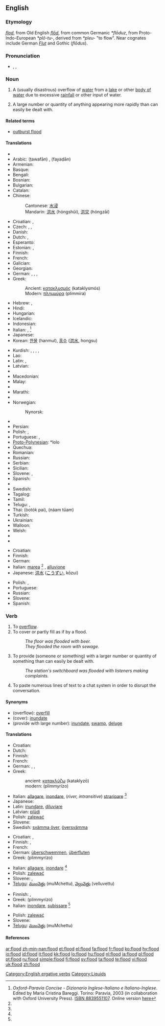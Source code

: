 {{wikipedia}}
==English==

===Etymology===
{{etyl|enm}} ''[[flod]]'', from Old English ''[[flod|flōd]]'', from common Germanic ''*flōduz'', from Proto-Indo-European ''*plō-tu-'', derived from ''*pleu-'' "to flow". Near cognates include German ''[[Flut]]'' and Gothic <!-- [[𐍆𐌻𐍉𐌳𐌿𐍃]] --> (''flōdus'').

===Pronunciation===
* {{enPR|flŭd}}, {{IPA|/flʌd/}}, {{SAMPA|/flVd/}}
*: {{rhymes|ʌd}}

===Noun===
{{en-noun}}

# A (usually disastrous) overflow of [[water]] from a [[lake]] or other [[body of water]] due to excessive [[rainfall]] or other input of water.
# {{figuratively}} A large number or quantity of anything appearing more rapidly than can easily be dealt with.

====Related terms====
* [[outburst flood]] <!--(''geology'') catastrophic flooding from a glacier-->

====Translations====
{{trans-top|overflow of water}}
* {{trreq|Albanian}}
* Arabic: {{Arab|[[طوفان]]}} (ṭawafān) {{m}}, {{Arab|[[فيضان]]}} (fayaḍān) {{m}}
* Armenian: {{t|hy|հեղեղ|tr=heġeġ}}
* Basque: {{t|eu|uholde}}
* Bengali: {{t|bn|বন্যা}}
* Bosnian: {{t|bs|poplava|f}}
* Bulgarian: {{t+|bg|наводнение|n|tr=navodnenie|sc=Cyrl}}
* Catalan: {{t|ca|inundació|f}}
* Chinese:
*: Cantonese: [[水浸]]
*: Mandarin: [[洪水]] (hóngshǔi), [[洪灾]] (hóngzāi)
* Croatian: {{t|hr|poplava|alt=pȍplava|f}}, {{t|hr|potop|alt=pòtop|m}}
* Czech: {{t|cs|povodeň|f}}, {{t|cs|záplava|f}}, {{t|cs|potopa|f}}
* Danish: {{t|da|oversvømmelse|c}}
* Dutch: {{t+|nl|overstroming|f}}, {{t+|nl|vloed|m}}
* Esperanto: {{t|eo|inundo}}
* Estonian: {{t|et|üleujutus}}, {{t-|et|veetulv}}
* Finnish: {{t-|fi|tulva}}
* French: {{t+|fr|inondation|f}}
* Galician: {{t|gl|inundación|f}}
* Georgian: {{t|ka|წყალდიდობა|tr=ts‘q‘aldidoba}}
* German: {{t|de|Flut|f}} {{italbrac|tidal}}, {{t|de|Überflutung|f}}, {{t|de|Überschwemmung|f}}, {{t|de|Hochwasser|n}}
* Greek:
*: Ancient: [[κατακλυσμός]] (kataklysmós) {{m}}
*: Modern: [[πλημμύρα]] (plimmíra) {{f}}
* Hebrew: {{t|he|מבול|tr=mabbul|m}}, {{t|he|שיטפון|tr=šittafon|m}}
* Hindi: {{t|hi|बाढ़}}
* Hungarian: {{t+|hu|árvíz}}
* Icelandic: {{t+|is|flóð|n}}
* Indonesian: {{t+|id|banjir|xs=Indonesian}}
* Italian: {{t|it|inondazione|f}}, {{t|it|alluvione|f}} <ref name=oxf-par>''Oxford-Paravia Concise - Dizionario Inglese-Italiano e Italiano-Inglese''. Edited by Maria Cristina Bareggi. Torino: Paravia, 2003 (in collaboration with Oxford University Press). [[W:Wikipedia:book sources| ISBN 8839551107]]. Online version [http://www.oxfordparavia.it/ here]</ref>
* Japanese: {{t|ja|洪水|tr=こうずい, kōzui}}
* Korean: [[한물]] (hanmul), [[홍수]] ([[洪水]], hongsu)
{{trans-mid}}
* Kurdish: {{t+|ku|lehî}} {{f}}, {{t|ku|lêser}} {{f}}, {{t|ku|lês}} {{f}}, {{t|ku|avrabûn}} {{f}}, {{KUchar|[[لافاو]]}}
* Lao: {{t|lo|ນ້ຳຖ້ວມ|tr=nam-thuam|sc=Laoo}}
* Latin: {{t|la|diluvium|n}}, {{t|la|inundatio|f}}
* Latvian: {{t|lv|plūdi|m|p}}
* {{trreq|Lithuanian}}
* Macedonian: {{t|mk|поплава|f}}
* Malay: {{t|ms|banjir}}
* {{trreq|Maltese}}
* Marathi: {{t|mr|पूर}}
* {{trreq|Mongolian}}
* Norwegian: {{t|no|flom}}
*: Nynorsk: {{t|nn|flaum}}
* {{trreq|Old English}}
* Persian: {{fa-Arab|[[سیل]]}}
* Polish: {{t+|pl|powódź|f}}, {{t+|pl|potop|m}}
* Portuguese: {{t+|pt|enchente|f}}, {{t+|pt|inundação|f}}
* [[Proto-Polynesian]]: *lolo
* Quechua: {{t|qu|nuyuy}}
* Romanian: {{t|ro|inundaţie|f}}
* Russian: {{t+|ru|наводнение|n|tr=navodnénije|sc=Cyrl}}
* Serbian: {{t|sr|поплава|f}}
* Sicilian: {{tø|scn|allavinamentu|m}}
* Slovene: {{t+|sl|poplava|f}}, {{t-|sl|povodenj|f}}
* Spanish: {{t+|es|inundación|f}}
* {{trreq|Swahili}}
* Swedish: {{t|sv|översvämning|c}}
* Tagalog: {{t|tl|baha}}
* Tamil: {{t|ta|வெள்ளம்}}
* Telugu: {{t|te|వరద|tr=varada}}, {{t|te|వెల్లువ|tr=velluva}}
* Thai: {{Thai|[[อุทกภัย]]}} (òotók pai), {{Thai|[[น้ำท่วม]]}} (náam tûam)
* Turkish: {{t|tr|sel}}
* Ukrainian: {{t|uk|повінь|tr=povin’}}
* Walloon: {{t|wa|grossès aiwes}}
* Welsh: {{t|cy|llifogydd}}
* {{trreq|Vietnamese}}
* {{trreq|Welsh}}
{{trans-bottom}}

{{trans-top|large number or quantity}}
* Croatian: {{t|hr|poplava|alt=pȍplava|f}}
* Finnish: {{t-|fi|tulva}}
* German: {{t+|de|Flut|f}}
* Italian: [[marea]] <ref name=oxf-par /> {{f}}, [[alluvione]] {{f}}
* Japanese: [[洪水]] ([[こうずい]], kōzui)
{{trans-mid}}
* Polish: {{t+|pl|powódź|f}}, {{t+|pl|potok|m}}
* Portuguese: {{t|pt|dilúvio|m}}
* Russian: {{t|ru|наплыв|tr=naplýv|m}}
* Slovene: {{t+|sl|poplava|f}}
* Spanish: {{t-|es|diluvio|m}}
{{trans-bottom}}

===Verb===
{{en-verb}}

# To [[overflow]].
# To cover or partly fill as if by a flood.
#: ''The floor was flooded with beer.''
#: ''They flooded the room with sewage.''
# {{figuratively}} To provide (someone or something) with a larger number or quantity of something than can easily be dealt with.
#: ''The station's switchboard was flooded with listeners making complaints.''
# {{context|internet|computing}} To paste numerous lines of text to a chat system in order to disrupt the conversation.

====Synonyms====
* (overflow): [[overfill]]
* (cover): [[inundate]]
* (provide with large number): [[inundate]], [[swamp]], [[deluge]]

====Translations====

{{trans-top|overflow}}
* Croatian: {{t|hr|preplaviti|alt=prepláviti}}
* Dutch: {{t+|nl|overstromen}}
* Finnish: {{t-|fi|tulvia}}
* French: {{t+|fr|inonder}}
* German: {{t|de|überschwemmen}}, {{t|de|überfluten}}, {{t|de|überfüllen}}
* Greek:
*: ancient: [[κατακλύζω]] (kataklyzō)
*: modern: {{t+|el|πλημμυρίζω|sc=Grek}} (plimmyrízo)
{{trans-mid}}
* Italian: [[allagare]], [[inondare]], (''river, intransitive'') [[straripare]] <ref name=oxf-par />
* Japanese: {{t-|ja|氾濫する|sc=Jpan}}
* Latin: [[inundare]], [[diluviare]]
* Latvian: [[plūdi]]
* Polish: [[zalewać]]
* Slovene: {{t-|sl|preplaviti}}
* Swedish: [[svämma över]], [[översvämma]]
{{trans-bottom}}

{{trans-top|cover as if by a flood}}
* Croatian: {{t|hr|potopiti|alt=potòpiti}}, {{t|hr|poplaviti|alt=popláviti}}
* Finnish: {{t-|fi|tulvia}}, {{t-|fi|hukuttaa}}
* French: {{t+|fr|inonder}}
* German: [[überschwemmen]], [[überfluten]]
* Greek: {{t+|el|πλημμυρίζω|sc=Grek}} (plimmyrízo)
{{trans-mid}}
* Italian: [[allagare]], [[inondare]] <ref name=oxf-par />
* Polish: [[zalewać]]
* Slovene: {{t-|sl|preplaviti}}, {{t-|sl|poplaviti}}
* [[Telugu]]: [[ముంచెత్తు]] (muMchettu), [[వెల్లువెత్తు]] (velluvettu)
{{trans-bottom}}

{{trans-top|provide with a large number of quantity}}
* Finnish: {{t-|fi|tukkia}}, {{t-|fi|hukuttaa}}
* Greek: {{t+|el|πλημμυρίζω|sc=Grek}} (plimmyrízo)
* Italian: [[inondare]], [[subissare]] <ref name=oxf-par />
{{trans-mid}}
* Polish: [[zalewać]]
* Slovene: {{t-|sl|preplaviti}}
* [[Telugu]]: [[ముంచెత్తు]] (muMchettu)
{{trans-bottom}}

====References====
<references/>

[[Category:English ergative verbs]]
[[Category:Liquids]]

[[ar:flood]]
[[zh-min-nan:flood]]
[[et:flood]]
[[el:flood]]
[[fa:flood]]
[[fr:flood]]
[[ko:flood]]
[[hy:flood]]
[[io:flood]]
[[id:flood]]
[[it:flood]]
[[kk:flood]]
[[lo:flood]]
[[hu:flood]]
[[nl:flood]]
[[ja:flood]]
[[pl:flood]]
[[pt:flood]]
[[ru:flood]]
[[simple:flood]]
[[fi:flood]]
[[sv:flood]]
[[ta:flood]]
[[te:flood]]
[[vi:flood]]
[[uk:flood]]
[[zh:flood]]